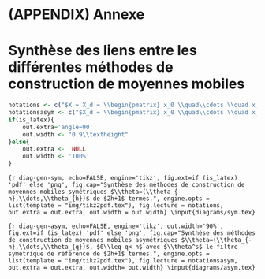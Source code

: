 # (APPENDIX) Annexe {-} 

\newpage
# Synthèse des liens entre les différentes méthodes de construction de moyennes mobiles {#an-diag}

```r
notations <- c("$X = X_d = \\begin{pmatrix} x_0 \\quad\\cdots \\quad x_d \\end{pmatrix}$ avec $x_i'=\\begin{pmatrix} (-h)^i \\quad \\cdots \\quad (h)^i\\end{pmatrix}$.")
notationsasym <- c("$X_d = \\begin{pmatrix} x_0 \\quad\\cdots \\quad x_d \\end{pmatrix}$ avec $x_i'=\\begin{pmatrix} (-h)^i \\quad \\cdots \\quad (q)^i\\end{pmatrix}$ et $X=X_d$ avec $q=h$.")
if(is_latex){
    out.extra='angle=90'
    out.width <- "0.9\\textheight"
}else{
    out.extra <-  NULL
    out.width <- '100%'
}

```

```{r diag-gen-sym, echo=FALSE, engine='tikz', fig.ext=if (is_latex) 'pdf' else 'png', fig.cap="Synthèse des méthodes de construction de moyennes mobiles symétriques $\\theta=(\\theta_{-h},\\dots,\\theta_{h})$ de $2h+1$ termes.", engine.opts = list(template = "img/tikz2pdf.tex"), fig.lecture = notations, out.extra = out.extra, out.width = out.width}
\input{diagrams/sym.tex}
```


```{r diag-gen-asym, echo=FALSE, engine='tikz', out.width='90%', fig.ext=if (is_latex) 'pdf' else 'png', fig.cap="Synthèse des méthodes de construction de moyennes mobiles asymétriques $\\theta=(\\theta_{-h},\\dots,\\theta_{q})$, $0\\leq q< h$ avec $\\theta^s$ le filtre symétrique de référence de $2h+1$ termes.", engine.opts = list(template = "img/tikz2pdf.tex"), fig.lecture = notationsasym, out.extra = out.extra, out.width= out.width}
\input{diagrams/asym.tex}
```
